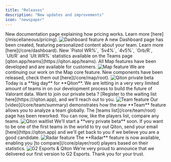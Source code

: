 ```yaml
---
title: "Releases"
description: "New updates and improvements"
icon: "newspaper"
---
```


<Update label="v0.20.0" description="September 19, 2025">
    New documentation page explaining how pricing works.
    Learn more [here](/miscellaneous/pricing).
</Update>

<Update label="v0.18.0" description="September 8, 2025">
    <Frame>
        <img
            src="./images/releases/dashboard.png"
            alt="Dashboard feature"
        />
    </Frame>
    A new Dashboard page has been created, featuring personalized content about your team.
    Learn more [here](/core/dashboard).
</Update>

<Update label="v0.16.0" description="September 1, 2025">
    New `Pistol WR%`, `5v4%`, `4v5%`, `Orb/R`, `Ult/R` and `Ult WR%` statistics available on the Teams page
    [qiton.app/teams](https://qiton.app/teams).
</Update>

<Update label="v0.15.0" description="July 31, 2025">
    All Map features have been developed and are available for customers.
</Update>

<Update label="v0.13.1" description="July 20, 2025">
    <Frame>
        <img
            src="./images/releases/map.jpg"
            alt="Map feature"
        />
    </Frame>
    We are continuing our work on the Map core feature.
    New components have been released, check them out [here](/core/map/root).
</Update>

<Update label="PRIVATE BETA" description="June 17, 2025">
    <Frame>
        <img
            src="./images/releases/beta.png"
            alt="Qiton private beta"
        />
    </Frame>
    Today is a **big day** for **Qiton**.
    We are letting in a very very limited amount of teams in on our development process to build the future of Valorant
    data.
    Want to join our private beta ? [Register to the waiting list here](https:///qiton.app), and we'll reach out to you.
</Update>

<Update label="v0.12.0" description="June 10, 2025">
    <Frame>
        <img
            src="./images/releases/team.jpg"
            alt="Team feature"
        />
    </Frame>
    Our [video](/core/team/summary) demonstrates how the new **Team** feature allows you to analyze a team globally.
</Update>

<Update label="v0.10.4" description="May 27, 2025">
    The [teams list](/core/team/root) page has been reworked.
    You can now, like the players list, compare any teams.
</Update>

<Update label="v0.10.0" description="May 22, 2025">
    <Frame>
        <img
            src="./images/releases/waitlist.png"
            alt="Qiton waitlist"
        />
    </Frame>
    We'll start a **very private beta** soon.
    If you want to be one of the first teams in the world to try out Qiton, send your email [here](https://qiton.app)
    and we'll get back to you if we believe you are a good candidate.
</Update>

<Update label="v0.9.0" description="May 13, 2025">
    <Frame>
        <img
            src="./images/releases/radar.png"
            alt="Radar feature"
        />
    </Frame>
    The **Radar** feature is now available, enabling you [to compare](/core/player/root) players based on their
    statistics.
</Update>

<Update label="v0.5.5" description="March 4, 2025">
    <Frame>
        <img
            src="./images/releases/g2_qiton.jpg"
            alt="G2 Esports & Qiton"
        />
    </Frame>
    We're very proud to announce that we delivered our first version to G2 Esports. Thank you for your trust.
</Update>

